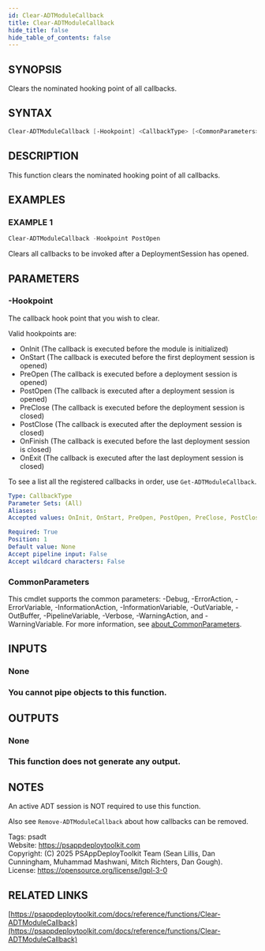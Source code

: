 ```yaml
---
id: Clear-ADTModuleCallback
title: Clear-ADTModuleCallback
hide_title: false
hide_table_of_contents: false
---
```


## SYNOPSIS

Clears the nominated hooking point of all callbacks.

## SYNTAX

```powershell
Clear-ADTModuleCallback [-Hookpoint] <CallbackType> [<CommonParameters>]
```

## DESCRIPTION

This function clears the nominated hooking point of all callbacks.

## EXAMPLES

### EXAMPLE 1

```powershell
Clear-ADTModuleCallback -Hookpoint PostOpen
```

Clears all callbacks to be invoked after a DeploymentSession has opened.

## PARAMETERS

### -Hookpoint

The callback hook point that you wish to clear.

Valid hookpoints are:
* OnInit (The callback is executed before the module is initialized)
* OnStart (The callback is executed before the first deployment session is opened)
* PreOpen (The callback is executed before a deployment session is opened)
* PostOpen (The callback is executed after a deployment session is opened)
* PreClose (The callback is executed before the deployment session is closed)
* PostClose (The callback is executed after the deployment session is closed)
* OnFinish (The callback is executed before the last deployment session is closed)
* OnExit (The callback is executed after the last deployment session is closed)

To see a list all the registered callbacks in order, use `Get-ADTModuleCallback`.

```yaml
Type: CallbackType
Parameter Sets: (All)
Aliases:
Accepted values: OnInit, OnStart, PreOpen, PostOpen, PreClose, PostClose, OnFinish, OnExit

Required: True
Position: 1
Default value: None
Accept pipeline input: False
Accept wildcard characters: False
```

### CommonParameters

This cmdlet supports the common parameters: -Debug, -ErrorAction, -ErrorVariable, -InformationAction, -InformationVariable, -OutVariable, -OutBuffer, -PipelineVariable, -Verbose, -WarningAction, and -WarningVariable. For more information, see [about_CommonParameters](http://go.microsoft.com/fwlink/?LinkID=113216).

## INPUTS

### None

### You cannot pipe objects to this function.
## OUTPUTS

### None

### This function does not generate any output.
## NOTES
An active ADT session is NOT required to use this function.

Also see `Remove-ADTModuleCallback` about how callbacks can be removed.

Tags: psadt<br />
Website: https://psappdeploytoolkit.com<br />
Copyright: (C) 2025 PSAppDeployToolkit Team (Sean Lillis, Dan Cunningham, Muhammad Mashwani, Mitch Richters, Dan Gough).<br />
License: https://opensource.org/license/lgpl-3-0

## RELATED LINKS

[https://psappdeploytoolkit.com/docs/reference/functions/Clear-ADTModuleCallback](https://psappdeploytoolkit.com/docs/reference/functions/Clear-ADTModuleCallback)
